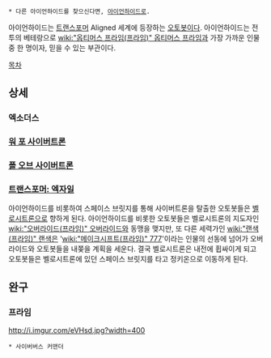  * 다른 아이언하이드를 찾으신다면, [[아이언하이드]]로.

아이언하이드는 [[트랜스포머]] Aligned 세계에 등장하는 [[오토봇]]이다. 아이언하이드는 전투의 베테랑으로 [[wiki:"옵티머스 프라임(프라임)" 옵티머스 프라임]]과 가장 가까운 인물 중 한 명이자, 믿을 수 있는 부관이다.

[[목차]]

== 상세 ==
=== 엑소더스 ===

=== [[워 포 사이버트론]] ===

=== [[폴 오브 사이버트론]] ===

=== [[트랜스포머: 엑자일]] ===
아이언하이드를 비롯하여 스페이스 브릿지를 통해 사이버트론을 탈출한 오토봇들은 [[벨로시트론]]으로 향하게 된다. 아이언하이드를 비롯한 오토봇들은 벨로시트론의 지도자인 [[wiki:"오버라이드(프라임)" 오버라이드]]와 동맹을 맺지만, 또 다른 세력가인 [[wiki:"랜색(프라임)" 랜색]]은 '[[wiki:"메이크시프트(프라임)" 777]]'이라는 인물의 선동에 넘어가 오버라이드와 오토봇들을 내쫒을 계획을 세운다. 결국 벨로시트론은 내전에 휩싸이게 되고 오토봇들은 벨로시트론에 있던 스페이스 브릿지를 타고 정키온으로 이동하게 된다.


== 완구 ==
=== 프라임 ===
http://i.imgur.com/eVHsd.jpg?width=400
 * 사이버버스 커맨더
